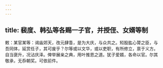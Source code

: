 ```yaml
---
---
---
```

title: 裴度、韩弘等各赐一子官，并授侄、女婿等制
---



敕：某官某等：谒庙郊天，改元肆眚，是为大庆，与众共之。矧股肱心膂之臣，与吾同体，延赏任子，其可废乎？尔等或以文华，或以吏职，有所修立，禀于义方。自当褒升，况沾庆泽。俾举展亲之典，用叶推恩之道。犹子爱婿，各命以官。尔其敬承，无忝朝奖。可依前件。